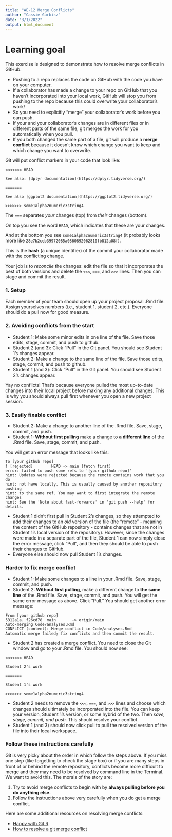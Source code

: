 ```yaml
---
title: "AE-12 Merge Conflicts"
author: "Cassie Gurbisz"
date: "3/1/2022"
output: html_document
---
```


# Learning goal

This exercise is designed to demonstrate how to resolve merge conflicts in GitHub. 

- Pushing to a repo replaces the code on GitHub with the code you have on your computer. 
- If a collaborator has made a change to your repo on GitHub that you haven’t incorporated into your local work, GitHub will stop you from pushing to the repo because this could overwrite your collaborator’s work! 
- So you need to explicitly “merge” your collaborator’s work before you can push. 
- If your and your collaborator’s changes are in different files or in different parts of the same file, git merges the work for you automatically when you pull. 
- If you both changed the same part of a file, git will produce a **merge conflict** because it doesn’t know which change you want to keep and which change you want to overwrite.

Git will put conflict markers in your code that look like:
```
<<<<<<< HEAD 

See also: [dplyr documentation](https://dplyr.tidyverse.org/)   

======= 

See also [ggplot2 documentation](https://ggplot2.tidyverse.org/)  

>>>>>>> some1alpha2numeric3string4
```
The `===` separates *your* changes (top) from *their* changes (bottom).

On top you see the word `HEAD`, which indicates that these are your changes.

And at the bottom you see `some1alpha2numeric3string4` (it probably looks more like `28e7b2ceb39972085a0860892062810fb812a08f`).

This is the **hash** (a unique identifier) of the commit your collaborator made with the conflicting change.

Your job is to *reconcile* the changes: edit the file so that it incorporates the best of both versions and delete the `<<<`, `===`, and `>>>` lines.
Then you can stage and commit the result.

### 1. Setup

Each member of your team should open up your project proposal .Rmd file. Assign yourselves numbers (i.e., student 1, student 2, etc.). Everyone should do a pull now for good measure.

### 2. Avoiding conflicts from the start

- Student 1: Make some minor edits in one line of the file. Save those edits, stage, commit, and push to github. 
- Student 2 (and 3): Click "Pull" in the Git panel. You should see Student 1's changes appear. 
- Student 2: Make a change to the same line of the file. Save those edits, stage, commit, and push to github.
- Student 1 (and 3): Click "Pull" in the Git panel. You should see Student 2's changes appear. 

Yay no conflicts! That's because everyone pulled the most up-to-date changes into their local project before making any additional changes. This is why you should always pull first whenever you open a new project session.


### 3. Easily fixable conflict

- Student 2: Make a change to another line of the .Rmd file. Save, stage, commit, and push.
- Student 1: **Without first pulling** make a change to **a different line** of the .Rmd file. Save, stage, commit, and push.

You will get an error message that looks like this:
```
To [your github repo]
! [rejected]        HEAD -> main (fetch first)
error: failed to push some refs to '[your github repo]'
hint: Updates were rejected because the remote contains work that you do
hint: not have locally. This is usually caused by another repository pushing
hint: to the same ref. You may want to first integrate the remote changes
hint: See the 'Note about fast-forwards' in 'git push --help' for details.
```
- Student 1 didn't first pull in Student 2's changes, so they attempted to add their changes to an *old* version of the file (the "remote" - meaning the content of the GitHub repository - contains changes that are not in Student 1's local version of the repository). However, since the changes were made in a separate part of the file, Student 1 can now simply close the error message, click "Pull", and then they should be able to push their changes to GitHub.
- Everyone else should now pull Student 1's changes.


### Harder to fix merge conflict

- Student 1: Make some changes to a line in your .Rmd file. Save, stage, commit, and push.
- Student 2: **Without first pulling**, make a different change to **the same line** of the .Rmd file. Save, stage, commit, and push. You will get the same error message as above. Click "Pull." You should get another error message:
```
From [your github repo]
5312a1a..f26cd78  main       -> origin/main
Auto-merging Code/analyses.Rmd
CONFLICT (content): Merge conflict in Code/analyses.Rmd
Automatic merge failed; fix conflicts and then commit the result.
```
- Student 2 has created a merge conflict. You need to close the Git window and go to your .Rmd file. You should now see:
```
<<<<<<< HEAD 

Student 2's work   

======= 

Student 1's work  

>>>>>>> some1alpha2numeric3string4
```
- Student 2 needs to remove the `<<<`, `===`, and `>>>` lines and choose which changes should ultimately be incorporated into the file. You can keep your version, Student 1's version, or some hybrid of the two. Then *save, stage, commit, and push.* This should resolve your conflict.
- Student 1 (and 3) should now click pull to pull the resolved version of the file into their local workspace.


### Follow these instructions carefully

Git is very picky about the order in which follow the steps above. If you miss one step (like forgetting to check the stage box) or if you are many steps in front of or behind the remote repository, conflicts become more difficult to merge and they may need to be resolved by command line in the Terminal. We want to avoid this. The morals of the story are:

1. Try to avoid merge conflicts to begin with by **always pulling before you do anything else.**
2. Follow the instructions above very carefully when you do get a merge conflict.

Here are some additional resources on resolving merge conflicts:

- [Happy with Git R](https://happygitwithr.com/git-branches.html)
- [How to resolve a git merge conflict](https://opensource.com/article/20/4/git-merge-conflict)
